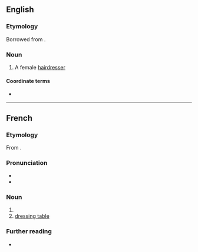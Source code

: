 ==English==

===Etymology===
Borrowed from {{bor|en|fr|coiffeuse}}.

===Noun===
{{en-noun}}

# A female [[hairdresser]]

====Coordinate terms====
* {{l|en|coiffeur}}
{{C|en|Female people|Occupations}}
----

==French==

===Etymology===
From {{suffix|fr|coiffer|euse}}.

===Pronunciation===
* {{fr-IPA}}
* {{audio|fr|Fr-coiffeuse.ogg|Audio}}

===Noun===
{{fr-noun|f|m=coiffeur}}

# {{female equivalent of|fr|coiffeur|t=hairdresser}}
# [[dressing table]]

===Further reading===
* {{R:TLFi}}